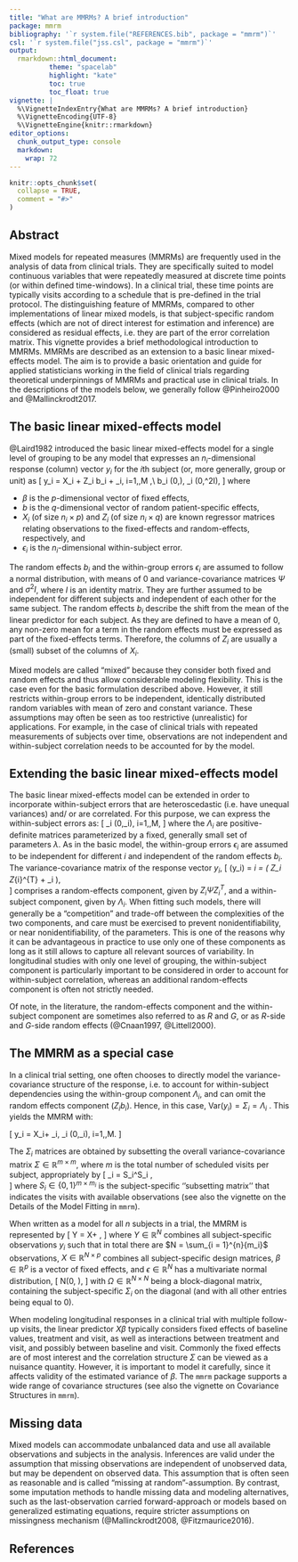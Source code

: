 ```yaml
---
title: "What are MMRMs? A brief introduction"
package: mmrm
bibliography: '`r system.file("REFERENCES.bib", package = "mmrm")`'
csl: '`r system.file("jss.csl", package = "mmrm")`'
output:
  rmarkdown::html_document:
          theme: "spacelab"
          highlight: "kate"
          toc: true
          toc_float: true
vignette: |
  %\VignetteIndexEntry{What are MMRMs? A brief introduction}
  %\VignetteEncoding{UTF-8}
  %\VignetteEngine{knitr::rmarkdown}
editor_options:
  chunk_output_type: console
  markdown:
    wrap: 72
---
```



```r
knitr::opts_chunk$set(
  collapse = TRUE,
  comment = "#>"
)
```


## Abstract

Mixed models for repeated measures (MMRMs) are frequently used in the analysis of data from clinical trials. 
They are specifically suited to model continuous variables that were repeatedly measured at discrete time points (or within defined time-windows).
In a clinical trial, these time points are typically visits according to a schedule that is pre-defined in the trial protocol.
The distinguishing feature of MMRMs, compared to other implementations of linear mixed models, is that subject-specific random effects (which are not of direct interest for estimation and inference) are considered as residual effects, i.e. they are part of the error correlation matrix.
This vignette provides a brief methodological introduction to MMRMs.
MMRMs are described as an extension to a basic linear mixed-effects model.
The aim is to provide a basic orientation and guide for applied statisticians working in the field of clinical trials regarding theoretical underpinnings of MMRMs and practical use in clinical trials. In the descriptions of the models below, we generally follow @Pinheiro2000 and @Mallinckrodt2017. 


## The basic linear mixed-effects model

@Laird1982 introduced the basic linear mixed-effects model for a single level of grouping to be any model that expresses an $n_i$-dimensional response (column) vector $y_i$ for the $i$th subject (or, more generally, group or unit) as
\[
 y_i = X_i \beta + Z_i b_i + \epsilon_i, \quad i=1,\ldots,M ,\\
 b_i \sim \mathcal{N}(0,\Psi), \quad \epsilon_i \sim \mathcal{N}(0,\sigma^2I),
\]
where 

* $\beta$ is the $p$-dimensional vector of fixed effects,
* $b$ is the $q$-dimensional vector of random patient-specific effects, 
* $X_i$ (of size $n_i \times p$) and $Z_i$ (of size $n_i \times q$) are known regressor matrices relating observations to the fixed-effects and random-effects, respectively, and 
* $\epsilon_i$ is the $n_i$-dimensional within-subject error.

The random effects $b_i$ and the within-group errors $\epsilon_i$ are assumed to  follow a normal distribution, with means of $0$ and variance-covariance matrices  $\Psi$ and $\sigma^2I$, where $I$ is an identity matrix. They are further assumed to be independent for different subjects and independent of each other for the same subject.
The random effects $b_i$ describe the shift from the mean of the linear predictor for each subject. As they are defined to have a mean of $0$, any
non-zero mean for a term in the random effects must be expressed as part
of the fixed-effects terms. Therefore, the columns of $Z_i$ are usually a (small) subset of the columns of $X_i$.

Mixed models are called "mixed" because they consider both fixed and random effects and thus allow considerable modeling flexibility. This is the case even for the basic formulation described above. However, it still restricts within-group errors to be independent, identically distributed random variables with mean of zero and constant variance. These assumptions may often be seen as too restrictive (unrealistic) for applications. For example, in the case of clinical trials with  repeated measurements of subjects over time, observations are not independent and within-subject correlation needs to be accounted for by the model.


## Extending the basic linear mixed-effects model

The basic linear mixed-effects model can be extended in order to incorporate within-subject errors that are heteroscedastic (i.e.\ have unequal variances) and/ or are correlated.
For this purpose, we can express the within-subject errors as:
\[
  \epsilon_i \sim \mathcal{N}(0,\Lambda_i), \quad i=1,\ldots,M,
\]
where the $\Lambda_i$ are positive-definite matrices parameterized by a fixed, generally small set of parameters $\lambda$. As in the basic model, the within-group errors $\epsilon_i$ are assumed to be independent for different $i$ and independent of the random effects $b_i$. 
The variance-covariance matrix of the response vector $y_i$,
\[
  \text{Var}(y_i) = \Sigma_i = \left( Z_i \Psi Z_{i}^{T} + \Lambda_i \right),  
\]
comprises a random-effects component, given by $Z_i \Psi Z_{i}^{T}$, and a within-subject component, given by $\Lambda_i$. 
When fitting such models, there will generally be a "competition" and trade-off between the complexities of the two components, and care must be exercised to prevent nonidentifiability, or near nonidentifiability, of the parameters. This is one of the reasons why it can be advantageous in practice to use only one of these components as long as it still allows to capture all relevant sources of variability. In longitudinal studies with only one level of grouping, the within-subject component is particularly important to be considered in order to account for within-subject correlation, whereas an additional random-effects component is often not strictly needed.

Of note, in the literature, the random-effects component and the within-subject component are sometimes also referred to as $R$ and $G$, or as $R$-side and $G$-side random effects (@Cnaan1997, @Littell2000).

## The MMRM as a special case

In a clinical trial setting, one often chooses to directly model the variance-covariance structure of the response, i.e. to account for within-subject dependencies using the within-group component $\Lambda_i$, and can omit the random effects component ($Z_i b_i$). Hence, in this case, $\text{Var}(y_i)=\Sigma_i=\Lambda_i$ . This yields the MMRM with:

\[
     y_i = X_i\beta + \epsilon_i, \quad \epsilon_i \sim \mathcal{N}(0,\Sigma_i), \quad i=1,\ldots,M.
\]

The $\Sigma_i$ matrices are obtained by subsetting the overall variance-covariance matrix  $\Sigma \in \mathbb{R}^{m \times m}$, where $m$ is the total number of scheduled visits per subject, appropriately by
\[
     \Sigma_i = S_i^\top \Sigma S_i ,    
\]
where $S_i \in \{0, 1\}^{m \times m_i}$ is the subject-specific ''subsetting matrix'' that indicates the visits with available observations (see also the vignette on the Details of the Model Fitting in `mmrm`).

When written as a model for all $n$ subjects in a trial, the MMRM is represented by
\[
Y = X\beta + \epsilon,
\]
where $Y \in \mathbb{R}^N$ combines all subject-specific observations $y_i$ such that in total there are $N = \sum_{i = 1}^{n}{m_i}$ observations,
$X \in \mathbb{R}^{N \times p}$ combines all subject-specific design matrices, 
$\beta \in \mathbb{R}^p$ is a vector of fixed effects, and 
$\epsilon \in \mathbb{R}^N$ has a multivariate normal distribution,
\[
\epsilon \sim N(0, \Omega),
\]
with $\Omega \in \mathbb{R}^{N \times N}$ being a block-diagonal matrix, containing the subject-specific $\Sigma_i$ on the diagonal (and with all other entries being equal to $0$).

When modeling longitudinal responses in a clinical trial with multiple follow-up visits, the linear predictor $X\beta$ typically considers fixed effects of baseline values, treatment and visit, as well as interactions between treatment and visit, and possibly between baseline and visit. Commonly the fixed effects are of most interest and the correlation structure $\Sigma$ can be viewed as a nuisance quantity. However, it is important to model it carefully, since it affects validity of the estimated variance of $\beta$. The `mmrm` package supports a wide range of covariance structures (see also the vignette on Covariance Structures in `mmrm`).


## Missing data

Mixed models can accommodate unbalanced data and use all available observations and subjects in the analysis. Inferences are valid under the assumption that missing observations are independent of unobserved data, but may be dependent on observed data. This assumption that is often seen as reasonable and is called "missing at random"-assumption. By contrast, some imputation methods to handle missing data and modeling alternatives, such as the last-observation carried forward-approach or models based on generalized estimating equations, require stricter assumptions on missingness mechanism (@Mallinckrodt2008, @Fitzmaurice2016).


## References

